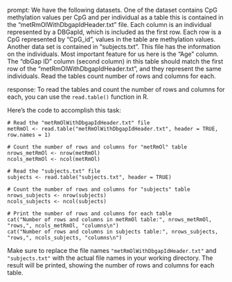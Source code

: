 prompt:
We have the following datasets. One of the dataset contains CpG methylation values per CpG and per individual as a table this is contained in the “metRmOlWithDbgapIdHeader.txt” file. Each column is an individual represented by a DBGapId, which is included as the first row. Each row is a CpG represented by "CpG_id", values in the table are methylation values. Another data set is contained in “subjects.txt”. This file has the information on the individuals. Most important feature for us here is the "Age" column. The "dbGap ID" column (second column) in this table should match the first row of the "metRmOlWithDbgapIdHeader.txt", and they represent the same individuals. 
Read the tables count number of rows and columns for each.

response:
To read the tables and count the number of rows and columns for each, you can use the `read.table()` function in R. 

Here's the code to accomplish this task:

```
# Read the "metRmOlWithDbgapIdHeader.txt" file
metRmOl <- read.table("metRmOlWithDbgapIdHeader.txt", header = TRUE, row.names = 1)

# Count the number of rows and columns for "metRmOl" table
nrows_metRmOl <- nrow(metRmOl)
ncols_metRmOl <- ncol(metRmOl)

# Read the "subjects.txt" file
subjects <- read.table("subjects.txt", header = TRUE)

# Count the number of rows and columns for "subjects" table
nrows_subjects <- nrow(subjects)
ncols_subjects <- ncol(subjects)

# Print the number of rows and columns for each table
cat("Number of rows and columns in metRmOl table:", nrows_metRmOl, "rows,", ncols_metRmOl, "columns\n")
cat("Number of rows and columns in subjects table:", nrows_subjects, "rows,", ncols_subjects, "columns\n")
```

Make sure to replace the file names `"metRmOlWithDbgapIdHeader.txt"` and `"subjects.txt"` with the actual file names in your working directory. The result will be printed, showing the number of rows and columns for each table.
